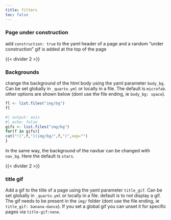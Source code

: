 ```yaml
---
title: filters
toc: false
---
```


### Page under construction

add `construction: true` to the yaml header of a page and a random "under construction" gif is added at the top of the page

{{< divider 2 >}}

### Backgrounds

change the background of the html body using the yaml parameter `body_bg`. Can be set globally in `_quarto.yml` or locally in a file. The default is `microfab`.
other options are shown below (dont use the file ending, ie `body_bg: space`).


```r
fl <- list.files("img/bg")
fl
```


```r
#| output: asis
#| echo: false
gifs <- list.files("img/bg")
for(f in gifs){
cat("![",f,"](img/bg/",f,")",sep="")
}
```

In the same way, the background of the navbar can be changed with `nav_bg`. Here the default is `stars`.

{{< divider 2 >}}

### title gif

Add a gif to the title of a page using the yaml parameter `title_gif`. Can be set globally in `_quarto.yml` or locally in a file. default is to not display a gif. 
The gif needs to be present in the `img/` folder (dont use the file ending, ie `title_gif: banana-dance`). If you set a global gif you can unset it for specific pages via `title-gif:none`.